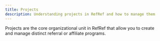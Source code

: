```yaml
---
title: Projects
description: Understanding projects in RefRef and how to manage them
---
```

Projects are the core organizational unit in RefRef that allow you to create and manage distinct referral or affiliate programs.

